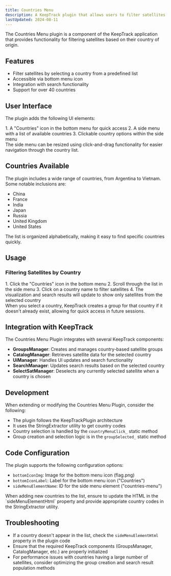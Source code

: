 ```yaml
---
title: Countries Menu
description: A KeepTrack plugin that allows users to filter satellites by country of origin.
lastUpdated: 2024-08-11
---
```



The Countries Menu plugin is a component of the KeepTrack application that provides functionality for filtering satellites based on their country of origin.

## Features

- Filter satellites by selecting a country from a predefined list
- Accessible via bottom menu icon
- Integration with search functionality
- Support for over 40 countries

## User Interface

The plugin adds the following UI elements:

<Steps>
1. A "Countries" icon in the bottom menu for quick access
2. A side menu with a list of available countries
3. Clickable country options within the side menu
</Steps>

<Aside>
  The side menu can be resized using click-and-drag functionality for easier navigation through the country list.
</Aside>

## Countries Available

The plugin includes a wide range of countries, from Argentina to Vietnam. Some notable inclusions are:

- China
- France
- India
- Japan
- Russia
- United Kingdom
- United States

<Aside type="tip">
  The list is organized alphabetically, making it easy to find specific countries quickly.
</Aside>

## Usage

### Filtering Satellites by Country
<Steps>
1. Click the "Countries" icon in the bottom menu
2. Scroll through the list in the side menu
3. Click on a country name to filter satellites
4. The visualization and search results will update to show only satellites from the selected country
</Steps>

<Aside>
  When you select a country, KeepTrack creates a group for that country if it doesn't already exist, allowing for quick access in future sessions.
</Aside>

## Integration with KeepTrack

The Countries Menu Plugin integrates with several KeepTrack components:

- **GroupsManager**: Creates and manages country-based satellite groups
- **CatalogManager**: Retrieves satellite data for the selected country
- **UiManager**: Handles UI updates and search functionality
- **SearchManager**: Updates search results based on the selected country
- **SelectSatManager**: Deselects any currently selected satellite when a country is chosen

## Development

When extending or modifying the Countries Menu Plugin, consider the following:

- The plugin follows the KeepTrackPlugin architecture
- It uses the StringExtractor utility to get country codes
- Country selection is handled by the `countryMenuClick_` static method
- Group creation and selection logic is in the `groupSelected_` static method

## Code Configuration

The plugin supports the following configuration options:

- `bottomIconImg`: Image for the bottom menu icon (flag.png)
- `bottomIconLabel`: Label for the bottom menu icon ("Countries")
- `sideMenuElementName`: ID for the side menu element ("countries-menu")

<Aside>
  When adding new countries to the list, ensure to update the HTML in the `sideMenuElementHtml` property and provide appropriate country codes in the StringExtractor utility.
</Aside>

## Troubleshooting

- If a country doesn't appear in the list, check the `sideMenuElementHtml` property in the plugin code
- Ensure that the required KeepTrack components (GroupsManager, CatalogManager, etc.) are properly initialized
- For performance issues with countries having a large number of satellites, consider optimizing the group creation and search result population methods
